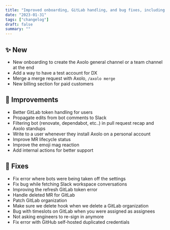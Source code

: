 ```yaml
---
title: "Improved onboarding, GitLab handling, and bug fixes, including a new queue system and test account, better error handling, and internal tools for support and analytics."
date: "2023-01-31"
tags: ["changelog"]
draft: false
summary: ""
---
```


## ✨ New

- New onboarding to create the Axolo general channel or a team channel at the end
- Add a way to have a test account for DX
- Merge a merge request with Axolo, `/axolo merge`
- New billing section for paid customers

## 🔨 Improvements

- Better GitLab token handling for users
- Propagate edits from bot comments to Slack
- Filtering bot (renovate, dependabot, etc..) in pull request recap and Axolo standups
- Write to a user whenever they install Axolo on a personal account
- Improve MR lifecycle status
- Improve the emoji mag reaction
- Add internal actions for better support

## 🐞 Fixes

- Fix error where bots were being taken off the settings
- Fix bug while fetching Slack workspace conversations
- Improving the refresh GitLab token error
- Handle deleted MR for GitLab
- Patch GitLab organization
- Make sure we delete hook when we delete a GitLab organization
- Bug with timeslots on GitLab when you were assigned as assignees
- Not asking engineers to re-sign in anymore
- Fix error with GitHub self-hosted duplicated credentials
